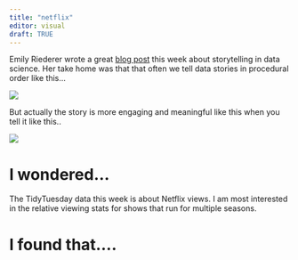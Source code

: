 ```yaml
---
title: "netflix"
editor: visual
draft: TRUE
---
```


Emily Riederer wrote a great [blog post](<https://www.emilyriederer.com/post/quarto-comms) this week about storytelling in data science. Her take home was that that often we tell data stories in procedural order like this...

![](procedural.png)

But actually the story is more engaging and meaningful like this when you tell it like this.. 

![](progressive disclosure.png)



# I wondered... 

The TidyTuesday data this week is about Netflix views. I am most interested in the relative viewing stats for shows that run for multiple seasons. 


# I found that.... 






